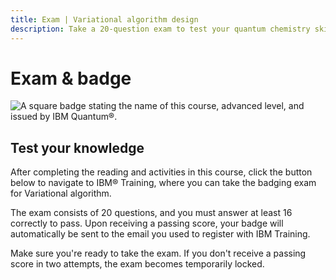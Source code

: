 ```yaml
---
title: Exam | Variational algorithm design
description: Take a 20-question exam to test your quantum chemistry skills and receive a badge from the IBM Training website.
---
```


# Exam & badge

![A square badge stating the name of this course, advanced level, and issued by IBM Quantum&reg;.](/learning/images/courses/variational-algorithm-design/exam/badge.svg)

## Test your knowledge

After completing the reading and activities in this course, click the button below to navigate to IBM&reg; Training, where you can take the badging exam for Variational algorithm.

The exam consists of 20 questions, and you must answer at least 16 correctly to pass. Upon receiving a passing score, your badge will automatically be sent to the email you used to register with IBM Training.

Make sure you're ready to take the exam. If you don't receive a passing score in two attempts, the exam becomes temporarily locked.

<LaunchExamButton href="https://www.ibm.com/training/course/variational-algorithm-design-badge-quiz-DL46108G" />

